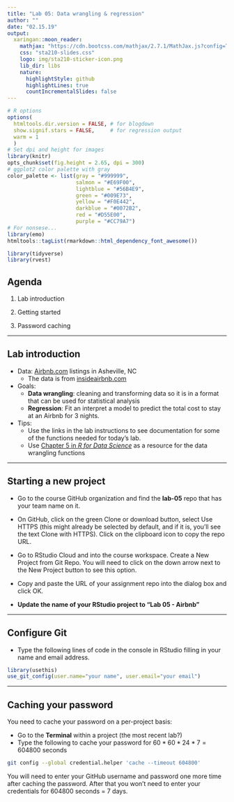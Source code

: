 ```yaml
---
title: "Lab 05: Data wrangling & regression"
author: ""
date: "02.15.19"
output:
  xaringan::moon_reader:
    mathjax: "https://cdn.bootcss.com/mathjax/2.7.1/MathJax.js?config=TeX-MML-AM_HTMLorMML"
    css: "sta210-slides.css"
    logo: img/sta210-sticker-icon.png
    lib_dir: libs
    nature:
      highlightStyle: github
      highlightLines: true
      countIncrementalSlides: false
---
```


```r
# R options
options(
  htmltools.dir.version = FALSE, # for blogdown
  show.signif.stars = FALSE,     # for regression output
  warm = 1
  )
# Set dpi and height for images
library(knitr)
opts_chunk$set(fig.height = 2.65, dpi = 300) 
# ggplot2 color palette with gray
color_palette <- list(gray = "#999999", 
                      salmon = "#E69F00", 
                      lightblue = "#56B4E9", 
                      green = "#009E73", 
                      yellow = "#F0E442", 
                      darkblue = "#0072B2", 
                      red = "#D55E00", 
                      purple = "#CC79A7")
# For nonsese...
library(emo)
htmltools::tagList(rmarkdown::html_dependency_font_awesome())
```

```r
library(tidyverse)
library(rvest)
```


## Agenda

1. Lab introduction

2. Getting started 

3. Password caching 

---

## Lab introduction 

- <font class="vocab">Data:</font> [Airbnb.com](https://www.airbnb.com/) listings in Asheville, NC
    - The data is from [insideairbnb.com](http://insideairbnb.com/)

- <font class="vocab">Goals: </font> 
    - **Data wrangling**: cleaning and transforming data so it is in a format that can be used for statistical analysis
    - **Regression**: Fit an interpret a model to predict the total cost to stay at an Airbnb for 3 nights.

- <font class="vocab">Tips: </font>
    - Use the links in the lab instructions to see documentation for some of the functions needed for today's lab. 
    - Use [Chapter 5 in *R for Data Science*](https://r4ds.had.co.nz/transform.html) as a resource for the data wrangling functions
    
---

## Starting a new project

- Go to the course GitHub organization and find the **lab-05** repo that has your team name on it.

- On GitHub, click on the green Clone or download button, select Use HTTPS (this might already be selected by default, and if it is, you’ll see the text Clone with HTTPS). Click on the clipboard icon to copy the repo URL.

- Go to RStudio Cloud and into the course workspace. Create a New Project from Git Repo. You will need to click on the down arrow next to the New Project button to see this option.

- Copy and paste the URL of your assignment repo into the dialog box and click OK. 

- **Update the name of your RStudio project to "Lab 05 - Airbnb"**

---

## Configure Git

- Type the following lines of code in the console in RStudio filling in your name and email address.

```r
library(usethis)
use_git_config(user.name="your name", user.email="your email")
```

---

## Caching your password

You need to cache your password on a per-project basis: 

- Go to the **Terminal** within a project (the most recent lab?)
- Type the following to cache your password for $60 * 60 * 24 * 7 = 604800$ seconds

```bash
git config --global credential.helper 'cache --timeout 604800'
```

You will need to enter your GitHub username and password one more time after caching the password. After that you won't need to enter your credentials for 604800 seconds = 7 days.



